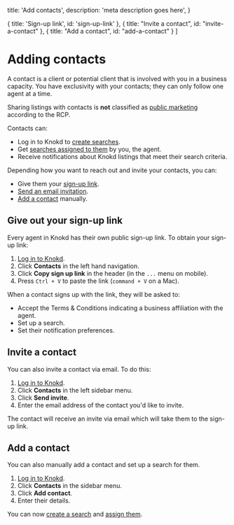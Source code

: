
  title: 'Add contacts',
  description:
    'meta description goes here',
}

  { title: 'Sign-up link', id: 'sign-up-link' },
  { title: "Invite a contact", id: "invite-a-contact" },
  { title: "Add a contact", id: "add-a-contact" }
]

<HeroPattern />

# Adding contacts

A contact is a client or potential client that is involved with you in a business capacity. You have exclusivity with your contacts; they can only follow one agent at a time.

<Note>Sharing listings with contacts is **not** classified as [public marketing](/realtor-cooperation-policy/what-is-the-rcp#public-marketing) according to the RCP.</Note>

Contacts can:
* Log in to Knokd to [create searches](/saved-searches/create-a-saved-search#create-a-search).
* Get [searches assigned to them](/saved-searches/create-a-saved-search#assign-a-search) by you, the agent.
* Receive notifications about Knokd listings that meet their search criteria.

Depending how you want to reach out and invite your contacts, you can:
* Give them your [sign-up link](#sign-up-link).
* [Send an email invitation](#invite-a-contact).
* [Add a contact](#add-a-contact) manually.

## Give out your sign-up link

Every agent in Knokd has their own public sign-up link. To obtain your sign-up link:

1. <a href="https://app.knokd.ca/login" target="_blank">Log in to Knokd</a>.
2. Click **Contacts** in the left hand navigation.
3. Click **Copy sign up link** in the header (in the `...` menu on mobile).
4. Press `Ctrl + V` to paste the link (`command + V` on a Mac).

When a contact signs up with the link, they will be asked to:

* Accept the Terms & Conditions indicating a business affiliation with the agent. 
* Set up a search.
* Set their notification preferences.

## Invite a contact

You can also invite a contact via email. To do this:

1. <a href="https://app.knokd.ca/login" target="_blank">Log in to Knokd</a>.
2. Click **Contacts** in the left sidebar menu.
3. Click **Send invite**.
4. Enter the email address of the contact you'd like to invite.

The contact will receive an invite via email which will take them to the sign-up link.

## Add a contact

You can also manually add a contact and set up a search for them.

1. <a href="https://app.knokd.ca/login" target="_blank">Log in to Knokd</a>.
2. Click **Contacts** in the sidebar menu.
3. Click **Add contact**.
4. Enter their details. 

You can now [create a search](/saved-searches/create-a-search) and [assign them](/saved-searches/create-a-saved-search#assign-a-search).
